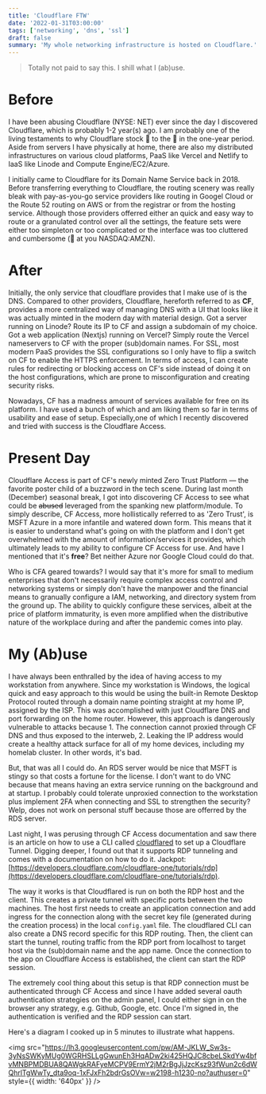 ```yaml
---
title: 'Cloudflare FTW'
date: '2022-01-31T03:00:00'
tags: ['networking', 'dns', 'ssl']
draft: false
summary: 'My whole networking infrastructure is hosted on Cloudflare.'
---
```


> Totally not paid to say this. I shill what I (ab)use.

# Before

I have been abusing Cloudflare (NYSE: NET) ever since the day I discovered Cloudflare, which is probably 1-2 year(s) ago. I am probably one of the living testaments to why Cloudflare stock 🚀 to the 🌙 in the one-year period. Aside from servers I have physically at home, there are also my distributed infrastructures on various cloud platforms, PaaS like Vercel and Netlify to IaaS like Linode and Compute Engine/EC2/Azure.

I initially came to Cloudflare for its Domain Name Service back in 2018. Before transferring everything to Cloudflare, the routing scenery was really bleak with pay-as-you-go service providers like routing in Googel Cloud or the Route 52 routing on AWS or from the registrar or from the hosting service. Although those providers offerred either an quick and easy way to route or a granulated control over all the settings, the feature sets were either too simpleton or too complicated or the interface was too cluttered and cumbersome (👀 at you NASDAQ:AMZN).

# After

Initially, the only service that cloudflare provides that I make use of is the DNS. Compared to other providers, Cloudflare, hereforth referred to as **CF**, provides a more centralized way of managing DNS with a UI that looks like it was actually minted in the modern day with material design. Got a server running on Linode? Route its IP to CF and assign a subdomain of my choice. Got a web application (Nextjs) running on Vercel? Simply route the Vercel nameservers to CF with the proper (sub)domain names. For SSL, most modern PaaS provides the SSL configurations so I only have to flip a switch on CF to enable the HTTPS enforcement. In terms of access, I can create rules for redirecting or blocking access on CF's side instead of doing it on the host configurations, which are prone to misconfiguration and creating security risks.

Nowadays, CF has a madness amount of services available for free on its platform. I have used a bunch of which and am liking them so far in terms of usability and ease of setup. Especially,one of which I recently discovered and tried with success is the Cloudflare Access.

# Present Day

Cloudflare Access is part of CF's newly minted Zero Trust Platform &mdash; the favorite poster child of a buzzword in the tech scene. During last month (December) seasonal break, I got into discovering CF Access to see what could be ~~abused~~ leveraged from the spanking new platform/module. To simply describe, CF Access, more hollistically referred to as 'Zero Trust', is MSFT Azure in a more infantile and watered down form. This means that it is easier to understand what's going on with the platform and I don't get overwhelmed with the amount of information/services it provides, which ultimately leads to my ability to configure CF Access for use. And have I mentioned that it's **free**? Bet neither Azure nor Google Cloud could do that.

Who is CFA geared towards? I would say that it's more for small to medium enterprises that don't necessarily require complex access control and networking systems or simply don't have the manpower and the financial means to granually configure a IAM, networking, and directory system from the ground up. The ability to quickly configure these services, albeit at the price of platform immaturity, is even more amplified when the distributive nature of the workplace during and after the pandemic comes into play.

# My (Ab)use

I have always been enthralled by the idea of having access to my workstation from anywhere. Since my workstation is Windows, the logical quick and easy approach to this would be using the built-in Remote Desktop Protocol routed through a domain name pointing straight at my home IP, assigned by the ISP. This was accomplished with just Cloudflare DNS and port forwarding on the home router. However, this approach is dangerously vulnerable to attacks because 1. The connection cannot proxied through CF DNS and thus exposed to the interweb, 2. Leaking the IP address would create a healthy attack surface for all of my home devices, including my homelab cluster. In other words, it's bad.

But, that was all I could do. An RDS server would be nice that MSFT is stingy so that costs a fortune for the license. I don't want to do VNC because that means having an extra service running on the background and at startup. I probably could tolerate unproxied connection to the workstation plus implement 2FA when connecting and SSL to strengthen the security? Welp, does not work on personal stuff because those are offerred by the RDS server.

Last night, I was perusing through CF Access documentation and saw there is an article on how to use a CLI called [cloudflared](https://github.com/cloudflare/cloudflared) to set up a Cloudflare Tunnel. Digging deeper, I found out that it supports RDP tunneling and comes with a documentation on how to do it. Jackpot: [https://developers.cloudflare.com/cloudflare-one/tutorials/rdp](https://developers.cloudflare.com/cloudflare-one/tutorials/rdp).

The way it works is that Cloudflared is run on both the RDP host and the client. This creates a private tunnel with specific ports between the two machines. The host first needs to create an application connection and add ingress for the connection along with the secret key file (generated during the creation process) in the local `config.yaml` file. The cloudflared CLI can also create a DNS record specific for this RDP routing. Then, the client can start the tunnel, routing traffic from the RDP port from localhost to target host via the (sub)domain name and the app name. Once the connection to the app on Cloudflare Access is established, the client can start the RDP session.

The extremely cool thing about this setup is that RDP connection must be authenticated through CF Access and since I have added several oauth authentication strategies on the admin panel, I could either sign in on the browser any strategy, e.g. Github, Google, etc. Once I'm signed in, the authentication is verified and the RDP session can start.

Here's a diagram I cooked up in 5 minutes to illustrate what happens.

<img
  src="https://lh3.googleusercontent.com/pw/AM-JKLW_Sw3s-3yNsSWKyMUg0WGRHSLLgGwunEh3HqADw2ki425HQJC8cbeLSkdYw4bfvMNBPMDBUA8QAWgkRAFyeMCPV9ErmY2jM2rBgJjJzcKsz93fWun2c6dWQhrlTgWwTy_dta9oq-1xFJxFh2bdrGsOVw=w2198-h1230-no?authuser=0"
  style={{ width: '640px' }}
/>
